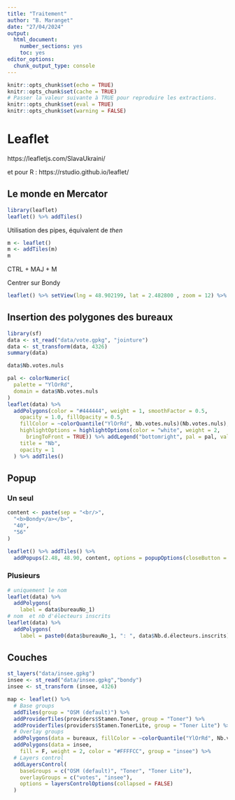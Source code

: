 ```yaml
---
title: "Traitement"
author: "B. Maranget"
date: "27/04/2024"
output: 
  html_document: 
    number_sections: yes
    toc: yes
editor_options: 
  chunk_output_type: console
---
```



```r
knitr::opts_chunk$set(echo = TRUE)
knitr::opts_chunk$set(cache = TRUE)
# Passer la valeur suivante à TRUE pour reproduire les extractions.
knitr::opts_chunk$set(eval = TRUE)
knitr::opts_chunk$set(warning = FALSE)
```


# Leaflet

https://leafletjs.com/SlavaUkraini/

et pour R : https://rstudio.github.io/leaflet/

## Le monde en Mercator

```r
library(leaflet)
leaflet() %>% addTiles()
```

Utilisation des pipes, équivalent de *then*


```r
m <- leaflet()
m <- addTiles(m)
m
```

CTRL + MAJ + M

Centrer sur Bondy

```r
leaflet() %>% setView(lng = 48.902199, lat = 2.482800 , zoom = 12) %>% addTiles()
```



## Insertion des polygones des bureaux

```r
library(sf)
data <- st_read("data/vote.gpkg", "jointure")
data <- st_transform(data, 4326)
summary(data)

data$Nb.votes.nuls 
```



```r
pal <- colorNumeric(
  palette = "YlOrRd",
  domain = data$Nb.votes.nuls 
)
leaflet(data) %>%
  addPolygons(color = "#444444", weight = 1, smoothFactor = 0.5,
    opacity = 1.0, fillOpacity = 0.5,
    fillColor = ~colorQuantile("YlOrRd", Nb.votes.nuls)(Nb.votes.nuls),
    highlightOptions = highlightOptions(color = "white", weight = 2,
      bringToFront = TRUE)) %>% addLegend("bottomright", pal = pal, values = ~Nb.votes.nuls,
    title = "Nb",
    opacity = 1
  ) %>% addTiles()
```



## Popup

### Un seul


```r
content <- paste(sep = "<br/>",
  "<b>Bondy</a></b>",
  "40",
  "56"
)
```


```r
leaflet() %>% addTiles() %>% 
  addPopups(2.48, 48.90, content, options = popupOptions(closeButton = F))
```

### Plusieurs

```r
# uniquement le nom
leaflet(data) %>%
  addPolygons(
    label = data$bureauNo_1)
# nom  et nb d'électeurs inscrits
leaflet(data) %>%
  addPolygons(
    label = paste0(data$bureauNo_1, ": ", data$Nb.d.électeurs.inscrits))
```



## Couches

```r
st_layers("data/insee.gpkg")
insee <- st_read("data/insee.gpkg","bondy")
insee <- st_transform (insee, 4326)
```



```r
map <- leaflet() %>%
  # Base groups
  addTiles(group = "OSM (default)") %>%
  addProviderTiles(providers$Stamen.Toner, group = "Toner") %>%
  addProviderTiles(providers$Stamen.TonerLite, group = "Toner Lite") %>%
  # Overlay groups
  addPolygons(data = bureaux, fillColor = ~colorQuantile("YlOrRd", Nb.votes.nuls)(Nb.votes.nuls), stroke = F, group = "votes") %>%
  addPolygons(data = insee,
    fill = F, weight = 2, color = "#FFFFCC", group = "insee") %>%
  # Layers control
  addLayersControl(
    baseGroups = c("OSM (default)", "Toner", "Toner Lite"),
    overlayGroups = c("votes", "insee"),
    options = layersControlOptions(collapsed = FALSE)
  )
```





